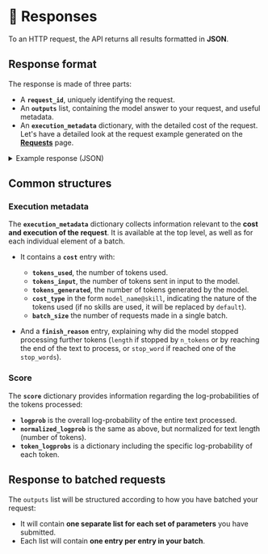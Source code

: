 ---
---

# 💬 Responses

To an HTTP request, the API returns all results formatted in **JSON**.

## Response format

The response is made of three parts:

-   A **`request_id`**, uniquely identifying the request.
-   An **`outputs`** list, containing the model answer to your request, and useful metadata.
-   An **`execution_metadata`** dictionary, with the detailed cost of the request.
    Let's have a detailed look at the request example generated on the **[Requests](/api/specifications/requests)** page.

<details>
<summary>Example response (JSON)</summary>

```json
{
    "request_id": "734e8d5a-a186-4d14-b2e4-be26f7fee6dc",
    "outputs": [
        [
            {
                "input_text": "Il était une fois",
                "completions": [
                    {
                        "output_text": ", un pays où il faisait toujours beau.\nLes gens y vivaient heureux et en sécurité. Ils avaient de l'argent",
                        "score": {
                            "logprob": -42.8507080078125,
                            "normalized_logprob": -1.7140283203125,
                            "token_logprobs": null
                        },
                        "execution_metadata": {
                            "cost": {
                                "tokens_used": 29,
                                "tokens_input": 4,
                                "tokens_generated": 25,
                                "cost_type": "lyra-fr@default",
                                "batch_size": 1
                            },
                            "finish_reason": "length"
                        }
                    }
                ]
            }
        ]
    ],
    "costs": {
        "lyra-fr@default": {
            "total_tokens_used": 29,
            "total_tokens_input": 4,
            "total_tokens_generated": 25,
            "batch_size": 1
        }
    }
}
```

</details>

## Common structures

### Execution metadata

The **`execution_metadata`** dictionary collects information relevant to the **cost and execution of the request**. It is
available at the top level, as well as for each individual element of a batch.

-   It contains a **`cost`** entry with:

    -   **`tokens_used`**, the number of tokens used.
    -   **`tokens_input`**, the number of tokens sent in input to the model.
    -   **`tokens_generated`**, the number of tokens generated by the model.
    -   **`cost_type`** in the form `model_name@skill`, indicating the nature of the tokens used (if no skills are used, it will be replaced by `default`).
    -   **`batch_size`** the number of requests made in a single batch.

-   And a **`finish_reason`** entry, explaining why did the model stopped processing further tokens (`length` if stopped by `n_tokens` or by reaching
    the end of the text to process, or `stop_word` if reached one of the `stop_words`).

### Score

The **`score`** dictionary provides information regarding the log-probabilities of the tokens processed:

-   **`logprob`** is the overall log-probability of the entire text processed.
-   **`normalized_logprob`** is the same as above, but normalized for text length (number of tokens).
-   **`token_logprobs`** is a dictionary including the specific log-probability of each token.

## Response to batched requests

The `outputs` list will be structured according to how you have batched your request:

-   It will contain **one separate list for each set of parameters** you have submitted.
-   Each list will contain **one entry per entry in your batch**.
